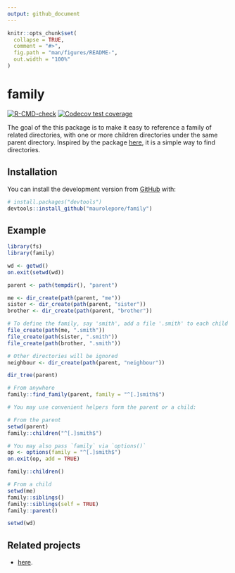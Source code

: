 ```yaml
---
output: github_document
---
```


<!-- README.md is generated from README.Rmd. Please edit that file -->

```r
knitr::opts_chunk$set(
  collapse = TRUE,
  comment = "#>",
  fig.path = "man/figures/README-",
  out.width = "100%"
)
```

# family

<!-- badges: start -->
[![R-CMD-check](https://github.com/maurolepore/family/workflows/R-CMD-check/badge.svg)](https://github.com/maurolepore/family/actions)
[![Codecov test coverage](https://codecov.io/gh/maurolepore/family/branch/master/graph/badge.svg)](https://codecov.io/gh/maurolepore/family?branch=master)
<!-- badges: end -->

The goal of the this package is to make it easy to reference a family of related directories, with one or more children directories under the same parent directory. Inspired by the package [here](https://github.com/r-lib/here), it is a simple way to find directories.

## Installation

You can install the development version from [GitHub](https://github.com/) with:

``` r
# install.packages("devtools")
devtools::install_github("maurolepore/family")
```

## Example

```r
library(fs)
library(family)

wd <- getwd()
on.exit(setwd(wd))

parent <- path(tempdir(), "parent")

me <- dir_create(path(parent, "me"))
sister <- dir_create(path(parent, "sister"))
brother <- dir_create(path(parent, "brother"))

# To define the family, say 'smith', add a file '.smith' to each child directory
file_create(path(me, ".smith"))
file_create(path(sister, ".smith"))
file_create(path(brother, ".smith"))

# Other directories will be ignored
neighbour <- dir_create(path(parent, "neighbour"))

dir_tree(parent)

# From anywhere
family::find_family(parent, family = "^[.]smith$")

# You may use convenient helpers form the parent or a child:

# From the parent
setwd(parent)
family::children("^[.]smith$")

# You may also pass `family` via `options()`
op <- options(family = "^[.]smith$")
on.exit(op, add = TRUE)

family::children()

# From a child
setwd(me)
family::siblings()
family::siblings(self = TRUE)
family::parent()

setwd(wd)
```

## Related projects

* [here](https://github.com/r-lib/here).
